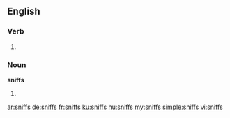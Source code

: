 ==English==

===Verb===
{{head|en}}

# {{en-third-person singular of|sniff}}

===Noun===
'''sniffs'''
# {{plural of|sniff}}

[[ar:sniffs]]
[[de:sniffs]]
[[fr:sniffs]]
[[ku:sniffs]]
[[hu:sniffs]]
[[my:sniffs]]
[[simple:sniffs]]
[[vi:sniffs]]